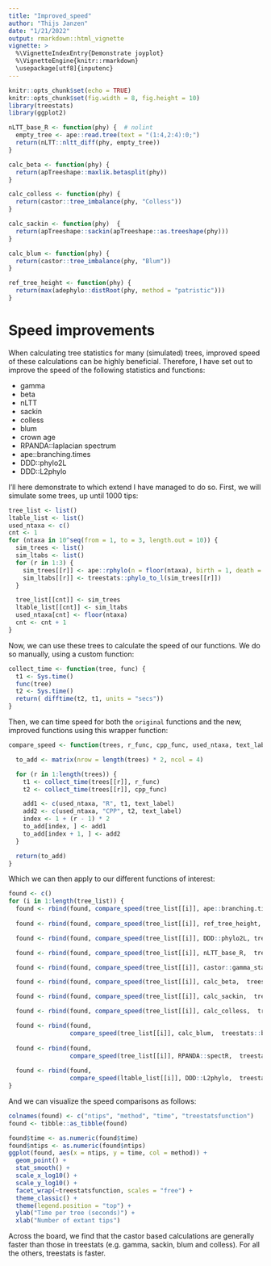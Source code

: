 ```yaml
---
title: "Improved_speed"
author: "Thijs Janzen"
date: "1/21/2022"
output: rmarkdown::html_vignette
vignette: >
  %\VignetteIndexEntry{Demonstrate joyplot}
  %\VignetteEngine{knitr::rmarkdown}
  \usepackage[utf8]{inputenc}
---
```


```r
knitr::opts_chunk$set(echo = TRUE)
knitr::opts_chunk$set(fig.width = 8, fig.height = 10)
library(treestats)
library(ggplot2)

nLTT_base_R <- function(phy) {  # nolint
  empty_tree <- ape::read.tree(text = "(1:4,2:4):0;")
  return(nLTT::nltt_diff(phy, empty_tree))
}

calc_beta <- function(phy) {
  return(apTreeshape::maxlik.betasplit(phy))
}

calc_colless <- function(phy) {
  return(castor::tree_imbalance(phy, "Colless"))
}

calc_sackin <- function(phy)  {
  return(apTreeshape::sackin(apTreeshape::as.treeshape(phy)))
}

calc_blum <- function(phy) {
  return(castor::tree_imbalance(phy, "Blum"))
}

ref_tree_height <- function(phy) {
  return(max(adephylo::distRoot(phy, method = "patristic")))
}

```

# Speed improvements

When calculating tree statistics for many (simulated) trees, improved speed of
these calculations can be highly beneficial. Therefore, I have set out to 
improve the speed of the following statistics and functions:

* gamma
* beta
* nLTT
* sackin
* colless
* blum
* crown age
* RPANDA::laplacian spectrum
* ape::branching.times
* DDD::phylo2L
* DDD::L2phylo

I'll here demonstrate to which extend I have managed to do so. First, we will
simulate some trees, up until 1000 tips:

```r
tree_list <- list()
ltable_list <- list()
used_ntaxa <- c()
cnt <- 1
for (ntaxa in 10^seq(from = 1, to = 3, length.out = 10)) {
  sim_trees <- list()
  sim_ltabs <- list()
  for (r in 1:3) {
    sim_trees[[r]] <- ape::rphylo(n = floor(ntaxa), birth = 1, death = 0)
    sim_ltabs[[r]] <- treestats::phylo_to_l(sim_trees[[r]])
  }

  tree_list[[cnt]] <- sim_trees
  ltable_list[[cnt]] <- sim_ltabs
  used_ntaxa[cnt] <- floor(ntaxa)
  cnt <- cnt + 1
}
```

Now, we can use these trees to calculate the speed of our functions. We do so
manually, using a custom function:
```r
collect_time <- function(tree, func) {
  t1 <- Sys.time()
  func(tree)
  t2 <- Sys.time()
  return( difftime(t2, t1, units = "secs"))
}
```

Then, we can time speed for both the `original`  functions and the new, improved
functions using this wrapper function:
```r
compare_speed <- function(trees, r_func, cpp_func, used_ntaxa, text_label) {

  to_add <- matrix(nrow = length(trees) * 2, ncol = 4)

  for (r in 1:length(trees)) {
    t1 <- collect_time(trees[[r]], r_func)
    t2 <- collect_time(trees[[r]], cpp_func)

    add1 <- c(used_ntaxa, "R", t1, text_label)
    add2 <- c(used_ntaxa, "CPP", t2, text_label)
    index <- 1 + (r - 1) * 2
    to_add[index, ] <- add1
    to_add[index + 1, ] <- add2
  }

  return(to_add)
}
```

Which we can then apply to our different functions of interest:
```r
found <- c()
for (i in 1:length(tree_list)) {
  found <- rbind(found, compare_speed(tree_list[[i]], ape::branching.times, treestats::branching_times, used_ntaxa[i], "branching_times") )
  
  found <- rbind(found, compare_speed(tree_list[[i]], ref_tree_height, treestats::tree_height, used_ntaxa[i], "tree_height") )

  found <- rbind(found, compare_speed(tree_list[[i]], DDD::phylo2L, treestats::phylo_to_l, used_ntaxa[i], "phylo_to_l"))

  found <- rbind(found, compare_speed(tree_list[[i]], nLTT_base_R,  treestats::nLTT_base, used_ntaxa[i], "nLTT"))

  found <- rbind(found, compare_speed(tree_list[[i]], castor::gamma_statistic,  treestats::gamma_statistic, used_ntaxa[i], "gamma"))

  found <- rbind(found, compare_speed(tree_list[[i]], calc_beta,  treestats::beta_statistic, used_ntaxa[i], "beta"))

  found <- rbind(found, compare_speed(tree_list[[i]], calc_sackin,  treestats::sackin, used_ntaxa[i], "sackin"))

  found <- rbind(found, compare_speed(tree_list[[i]], calc_colless,  treestats::colless, used_ntaxa[i], "colless"))

  found <- rbind(found, 
                 compare_speed(tree_list[[i]], calc_blum,  treestats::blum, used_ntaxa[i], "blum"))
  
  found <- rbind(found, 
                 compare_speed(tree_list[[i]], RPANDA::spectR,  treestats::calc_lapl_spectrum, used_ntaxa[i], "laplacian_spectrum"))
  
  found <- rbind(found, 
                 compare_speed(ltable_list[[i]], DDD::L2phylo,  treestats::l_to_phylo, used_ntaxa[i], "L2phylo"))
}

```

And we can visualize the speed comparisons as follows:

```r
colnames(found) <- c("ntips", "method", "time", "treestatsfunction")
found <- tibble::as_tibble(found)

found$time <- as.numeric(found$time)
found$ntips <- as.numeric(found$ntips)
ggplot(found, aes(x = ntips, y = time, col = method)) +
  geom_point() +
  stat_smooth() +
  scale_x_log10() +
  scale_y_log10() +
  facet_wrap(~treestatsfunction, scales = "free") +
  theme_classic() +
  theme(legend.position = "top") +
  ylab("Time per tree (seconds)") +
  xlab("Number of extant tips")
```

Across the board, we find that the castor based calculations are generally faster than those in treestats (e.g. gamma, sackin, 
blum and colless). For all the others, treestats is faster.
